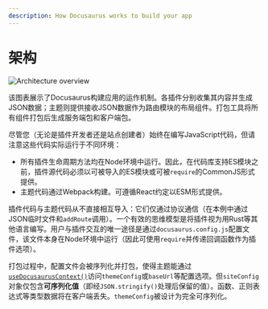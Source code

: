 ```yaml
---
description: How Docusaurus works to build your app
---
```


# 架构


<Zoom>

![Architecture overview](/img/architecture.png)

</Zoom>

该图表展示了Docusaurus构建应用的运作机制。各插件分别收集其内容并生成JSON数据；主题则提供接收JSON数据作为路由模块的布局组件。打包工具将所有组件打包后生成服务端包和客户端包。

尽管您（无论是插件开发者还是站点创建者）始终在编写JavaScript代码，但请注意这些代码实际运行于不同环境：

- 所有插件生命周期方法均在Node环境中运行。因此，在代码库支持ES模块之前，插件源代码必须以可被导入的ES模块或可被`require`的CommonJS形式提供。
- 主题代码通过Webpack构建。可遵循React约定以ESM形式提供。

插件代码与主题代码从不直接相互导入：它们仅通过协议通信（在本例中通过JSON临时文件和`addRoute`调用）。一个有效的思维模型是将插件视为用Rust等其他语言编写。用户与插件交互的唯一途径是通过`docusaurus.config.js`配置文件，该文件本身在Node环境中运行（因此可使用`require`并传递回调函数作为插件选项）。

打包过程中，配置文件会被序列化并打包，使得主题能通过[`useDocusaurusContext()`](../docusaurus-core.mdx#useDocusaurusContext)访问`themeConfig`或`baseUrl`等配置选项。但`siteConfig`对象仅包含**可序列化值**（即经`JSON.stringify()`处理后保留的值）。函数、正则表达式等类型数据将在客户端丢失。`themeConfig`被设计为完全可序列化。